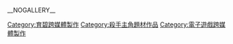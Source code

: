 {{Cat main}}

{{DEFAULTSORT:Assassin's Creed}}
[[Category:育碧跨媒體製作|Category:育碧跨媒體製作]]
[[Category:殺手主角題材作品|Category:殺手主角題材作品]]
[[Category:電子遊戲跨媒體製作|Category:電子遊戲跨媒體製作]]

__NOGALLERY__